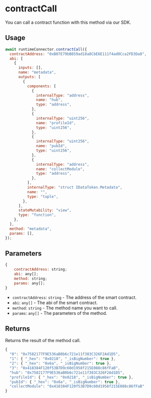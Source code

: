 # contractCall

You can call a contract function with this method via our SDK.

## Usage
```js
await runtimeConnector.contractCall({
  contractAddress: "0xB07E79bB859ad18a8CbE6E111f4ad0Cca2FD3Da8",
  abi: [
    {
      inputs: [],
      name: "metadata",
      outputs: [
        {
          components: [
            {
              internalType: "address",
              name: "hub",
              type: "address",
            },
            {
              internalType: "uint256",
              name: "profileId",
              type: "uint256",
            },
            {
              internalType: "uint256",
              name: "pubId",
              type: "uint256",
            },
            {
              internalType: "address",
              name: "collectModule",
              type: "address",
            },
          ],
          internalType: "struct IDataToken.Metadata",
          name: "",
          type: "tuple",
        },
      ],
      stateMutability: "view",
      type: "function",
    },
  ],
  method: "metadata",
  params: [],
});

```

## Parameters
```js
{
    contractAddress: string;
    abi: any[];
    method: string;
    params: any[];
}
```
- `contractAddress`: `string` - The address of the smart contract.
- `abi`: `any[]` - The abi of the smart contract.
- `method`: `string` - The method name you want to call.
- `params`: `any[]` - The parameters of the method.

## Returns
Returns the result of the method call.
```js
{
  "0": "0x7582177F9E536aB0b6c721e11f383C326F2Ad1D5",
  "1": { "_hex": "0x0218", "_isBigNumber": true },
  "2": { "_hex": "0x6a", "_isBigNumber": true },
  "3": "0x418384F120f53B7D9c60d1958f215E088c86fFaB",
  "hub": "0x7582177F9E536aB0b6c721e11f383C326F2Ad1D5",
  "profileId": { "_hex": "0x0218", "_isBigNumber": true },
  "pubId": { "_hex": "0x6a", "_isBigNumber": true },
  "collectModule": "0x418384F120f53B7D9c60d1958f215E088c86fFaB"
}
```